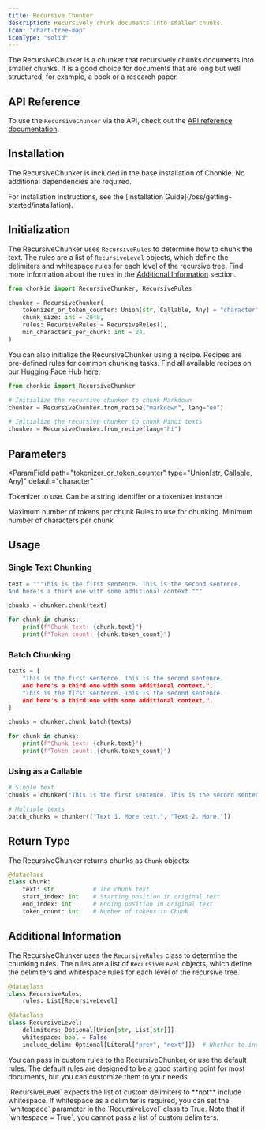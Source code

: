 ```yaml
---
title: Recursive Chunker
description: Recursively chunk documents into smaller chunks.
icon: "chart-tree-map"
iconType: "solid"
---
```


The RecursiveChunker is a chunker that recursively chunks documents into smaller chunks. It is a good choice for documents that are long but well structured, for example, a book or a research paper.

## API Reference

To use the `RecursiveChunker` via the API, check out the [API reference documentation](../../api-reference/recursive-chunker).

## Installation

The RecursiveChunker is included in the base installation of Chonkie. No additional dependencies are required.

<Info>
  For installation instructions, see the [Installation
  Guide](/oss/getting-started/installation).
</Info>

## Initialization

The RecursiveChunker uses `RecursiveRules` to determine how to chunk the text.
The rules are a list of `RecursiveLevel` objects, which define the delimiters and whitespace rules for each level of the recursive tree.
Find more information about the rules in the [Additional Information](#additional-information) section.

```python
from chonkie import RecursiveChunker, RecursiveRules

chunker = RecursiveChunker(
    tokenizer_or_token_counter: Union[str, Callable, Any] = "character",
    chunk_size: int = 2048,
    rules: RecursiveRules = RecursiveRules(),
    min_characters_per_chunk: int = 24,
)
```

You can also initialize the RecursiveChunker using a recipe. Recipes are pre-defined rules for common chunking tasks.
Find all available recipes on our Hugging Face Hub [here](https://huggingface.co/datasets/chonkie-ai/recipes).

```python
from chonkie import RecursiveChunker

# Initialize the recursive chunker to chunk Markdown
chunker = RecursiveChunker.from_recipe("markdown", lang="en")

# Initialize the recursive chunker to chunk Hindi texts
chunker = RecursiveChunker.from_recipe(lang="hi")
```

## Parameters

<ParamField
  path="tokenizer_or_token_counter"
  type="Union[str, Callable, Any]"
  default="character"
>
  Tokenizer to use. Can be a string identifier or a tokenizer instance
</ParamField>

<ParamField path="chunk_size" type="int" default="2048">
  Maximum number of tokens per chunk
</ParamField>

<ParamField path="rules" type="RecursiveRules" default="RecursiveRules()">
  Rules to use for chunking.
</ParamField>

<ParamField path="min_characters_per_chunk" type="int" default="12">
  Minimum number of characters per chunk
</ParamField>

## Usage

### Single Text Chunking

```python
text = """This is the first sentence. This is the second sentence.
And here's a third one with some additional context."""

chunks = chunker.chunk(text)

for chunk in chunks:
    print(f"Chunk text: {chunk.text}")
    print(f"Token count: {chunk.token_count}")
```

### Batch Chunking

```python
texts = [
    "This is the first sentence. This is the second sentence.
    And here's a third one with some additional context.",
    "This is the first sentence. This is the second sentence.
    And here's a third one with some additional context.",
]

chunks = chunker.chunk_batch(texts)

for chunk in chunks:
    print(f"Chunk text: {chunk.text}")
    print(f"Token count: {chunk.token_count}")
```

### Using as a Callable

```python
# Single text
chunks = chunker("This is the first sentence. This is the second sentence.")

# Multiple texts
batch_chunks = chunker(["Text 1. More text.", "Text 2. More."])
```

## Return Type

The RecursiveChunker returns chunks as `Chunk` objects:

```python
@dataclass
class Chunk:
    text: str           # The chunk text
    start_index: int    # Starting position in original text
    end_index: int      # Ending position in original text
    token_count: int    # Number of tokens in Chunk
```

## Additional Information

The RecursiveChunker uses the `RecursiveRules` class to determine the chunking rules. The rules are a list of `RecursiveLevel` objects, which define the delimiters and whitespace rules for each level of the recursive tree.

```python
@dataclass
class RecursiveRules:
    rules: List[RecursiveLevel]

@dataclass
class RecursiveLevel:
    delimiters: Optional[Union[str, List[str]]]
    whitespace: bool = False
    include_delim: Optional[Literal["prev", "next"]])  # Whether to include the delimiter at all, or in the previous chunk, or the next chunk.
```

You can pass in custom rules to the RecursiveChunker, or use the default rules. The default rules are designed to be a good starting point for most documents, but you can customize them to your needs.

<Info>
  `RecursiveLevel` expects the list of custom delimiters to **not** include
  whitespace. If whitespace as a delimiter is required, you can set the
  `whitespace` parameter in the `RecursiveLevel` class to True. Note that if
  `whitespace = True`, you cannot pass a list of custom delimiters.
</Info>
